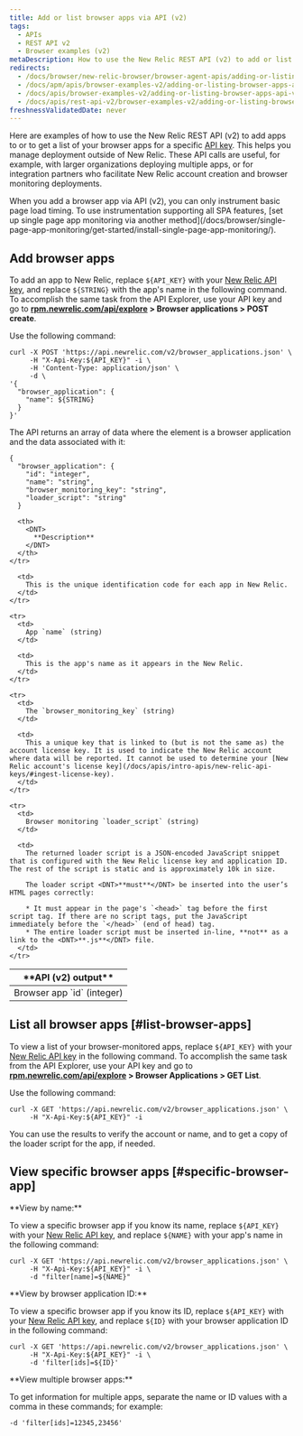 ```yaml
---
title: Add or list browser apps via API (v2)
tags:
  - APIs
  - REST API v2
  - Browser examples (v2)
metaDescription: How to use the New Relic REST API (v2) to add or list browser apps.
redirects:
  - /docs/browser/new-relic-browser/browser-agent-apis/adding-or-listing-browser-apps-api-v2
  - /docs/apm/apis/browser-examples-v2/adding-or-listing-browser-apps-api-v2
  - /docs/apis/browser-examples-v2/adding-or-listing-browser-apps-api-v2
  - /docs/apis/rest-api-v2/browser-examples-v2/adding-or-listing-browser-apps-api-v2
freshnessValidatedDate: never
---
```


Here are examples of how to use the New Relic REST API (v2) to add apps to [<InlinePopover type="browser"/>](/docs/browser/new-relic-browser/welcome-new-relic-browser/new-relic-browser) or to get a list of your browser apps for a specific [API key](/docs/apis/rest-api-v2/requirements/api-keys). This helps you manage deployment outside of New Relic. These API calls are useful, for example, with larger organizations deploying multiple apps, or for integration partners who facilitate New Relic account creation and browser monitoring deployments.

<Callout variant="important">
  When you add a browser app via API (v2), you can only instrument basic page load timing. To use instrumentation supporting all SPA features, [set up single page app monitoring via another method](/docs/browser/single-page-app-monitoring/get-started/install-single-page-app-monitoring/).
</Callout>

## Add browser apps

To add an app to New Relic, replace `${API_KEY}` with your [New Relic API key](/docs/apis/rest-api-v2/requirements/api-keys#rest-api-key), and replace `${STRING}` with the app's name in the following command. To accomplish the same task from the API Explorer, use your API key and go to <DNT>**[rpm.newrelic.com/api/explore](https://rpm.newrelic.com/api/explore) > Browser applications > POST create**</DNT>.

Use the following command:

```
curl -X POST 'https://api.newrelic.com/v2/browser_applications.json' \
     -H "X-Api-Key:${API_KEY}" -i \
     -H 'Content-Type: application/json' \
     -d \
'{
  "browser_application": {
    "name": ${STRING}
  }
}'
```

The API returns an array of data where the element is a browser application and the data associated with it:

```
{
  "browser_application": {
    "id": "integer",
    "name": "string",
    "browser_monitoring_key": "string",
    "loader_script": "string"
  }
```

<table>
  <thead>
    <tr>
      <th width={250}>
        <DNT>
          **API (v2) output**
        </DNT>
      </th>

      <th>
        <DNT>
          **Description**
        </DNT>
      </th>
    </tr>
  </thead>

  <tbody>
    <tr>
      <td>
        Browser app `id` (integer)
      </td>

      <td>
        This is the unique identification code for each app in New Relic.
      </td>
    </tr>

    <tr>
      <td>
        App `name` (string)
      </td>

      <td>
        This is the app's name as it appears in the New Relic.
      </td>
    </tr>

    <tr>
      <td>
        The `browser_monitoring_key` (string)
      </td>

      <td>
        This a unique key that is linked to (but is not the same as) the account license key. It is used to indicate the New Relic account where data will be reported. It cannot be used to determine your [New Relic account's license key](/docs/apis/intro-apis/new-relic-api-keys/#ingest-license-key).
      </td>
    </tr>

    <tr>
      <td>
        Browser monitoring `loader_script` (string)
      </td>

      <td>
        The returned loader script is a JSON-encoded JavaScript snippet that is configured with the New Relic license key and application ID. The rest of the script is static and is approximately 10k in size.

        The loader script <DNT>**must**</DNT> be inserted into the user’s HTML pages correctly:

        * It must appear in the page's `<head>` tag before the first script tag. If there are no script tags, put the JavaScript immediately before the `</head>` (end of head) tag.
        * The entire loader script must be inserted in-line, **not** as a link to the <DNT>**.js**</DNT> file.
      </td>
    </tr>
  </tbody>
</table>

## List all browser apps [#list-browser-apps]

To view a list of your browser-monitored apps, replace `${API_KEY}` with your [New Relic API key](/docs/apis/rest-api-v2/requirements/api-keys#rest-api-key) in the following command. To accomplish the same task from the API Explorer, use your API key and go to <DNT>**[rpm.newrelic.com/api/explore](https://rpm.newrelic.com/api/explore) > Browser Applications > GET List**</DNT>.

Use the following command:

```
curl -X GET 'https://api.newrelic.com/v2/browser_applications.json' \
     -H "X-Api-Key:${API_KEY}" -i
```

You can use the results to verify the account or name, and to get a copy of the loader script for the app, if needed.

## View specific browser apps [#specific-browser-app]

<DNT>
  **View by name:**
</DNT>

To view a specific browser app if you know its name, replace `${API_KEY}` with your [New Relic API key](/docs/apis/rest-api-v2/requirements/api-keys#rest-api-key), and replace `${NAME}` with your app's name in the following command:

```
curl -X GET 'https://api.newrelic.com/v2/browser_applications.json' \
     -H "X-Api-Key:${API_KEY}" -i \
     -d "filter[name]=${NAME}"
```

<DNT>
  **View by browser application ID:**
</DNT>

To view a specific browser app if you know its ID, replace `${API_KEY}` with your [New Relic API key](/docs/apis/rest-api-v2/requirements/api-keys#rest-api-key), and replace `${ID}` with your browser application ID in the following command:

```
curl -X GET 'https://api.newrelic.com/v2/browser_applications.json' \
     -H "X-Api-Key:${API_KEY}" -i \
     -d 'filter[ids]=${ID}'
```

<DNT>
  **View multiple browser apps:**
</DNT>

To get information for multiple apps, separate the name or ID values with a comma in these commands; for example:

```
-d 'filter[ids]=12345,23456'
```
